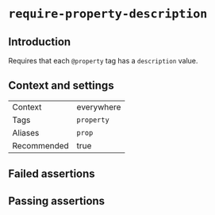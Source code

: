 # `require-property-description`

## Introduction

Requires that each `@property` tag has a `description` value.

## Context and settings

|||
|---|---|
|Context|everywhere|
|Tags|`property`|
|Aliases|`prop`|
|Recommended|true|


## Failed assertions

<Assertions rule="requirePropertyDescription" />

## Passing assertions

<Assertions rule="requirePropertyDescription" passing />
